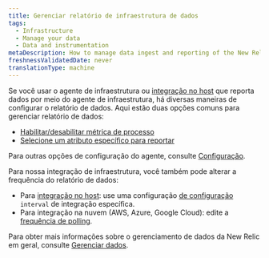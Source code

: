 ```yaml
---
title: Gerenciar relatório de infraestrutura de dados
tags:
  - Infrastructure
  - Manage your data
  - Data and instrumentation
metaDescription: How to manage data ingest and reporting of the New Relic infrastructure agent and our infrastructure integrations.
freshnessValidatedDate: never
translationType: machine
---
```


Se você usar o agente de infraestrutura ou [integração no host](/docs/integrations/host-integrations/get-started/introduction-host-integrations) que reporta dados por meio do agente de infraestrutura, há diversas maneiras de configurar o relatório de dados. Aqui estão duas opções comuns para gerenciar relatório de dados:

* [Habilitar/desabilitar métrica de processo](/docs/infrastructure/install-infrastructure-agent/configuration/infrastructure-agent-configuration-settings#enable-process-metrics)
* [Selecione um atributo específico para reportar](/docs/infrastructure/install-infrastructure-agent/configuration/infrastructure-agent-configuration-settings#include-matching-metrics)

Para outras opções de configuração do agente, consulte [Configuração](/docs/infrastructure/install-infrastructure-agent/configuration/infrastructure-agent-configuration-settings).

Para nossa integração de infraestrutura, você também pode alterar a frequência do relatório de dados:

* Para [integração no host](/docs/infrastructure/host-integrations/host-integrations-list): use uma configuração [de configuração](/docs/integrations/integrations-sdk/file-specifications/host-integration-configuration-overview) `interval` de integração específica.
* Para integração na nuvem (AWS, Azure, Google Cloud): edite a [frequência de polling](/docs/integrations/new-relic-integrations/cloud-integrations/configure-polling-frequency-data-collection-cloud-integrations).

Para obter mais informações sobre o gerenciamento de dados da New Relic em geral, consulte [Gerenciar dados](/docs/telemetry-data-platform/ingest-manage-data/manage-data/manage-your-data).